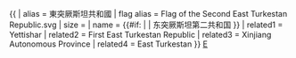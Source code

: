{{ {{{1<noinclude>|country showdata</noinclude>}}}
| alias = 東突厥斯坦共和國
| flag alias = Flag of the Second East Turkestan Republic.svg
| size = {{{size|}}}
| name = {{#if: {{{name|}}} | {{{name|}}} | 东突厥斯坦第二共和国 }}
<noinclude>
| related1   = Yettishar
| related2   = First East Turkestan Republic
| related3   = Xinjiang Autonomous Province
| related4   = East Turkestan
</noinclude>
}}<noinclude>
[[分類:已不存在國家資料模板|E]]
</noinclude>